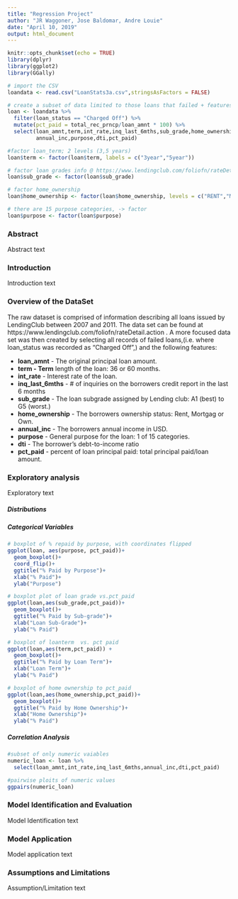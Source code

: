 ```yaml
---
title: "Regression Project"
author: "JR Waggoner, Jose Baldomar, Andre Louie"
date: "April 10, 2019"
output: html_document
---
```


```r

knitr::opts_chunk$set(echo = TRUE)
library(dplyr)
library(ggplot2)
library(GGally)
```

``` r
# import the CSV
loandata <- read.csv("LoanStats3a.csv",stringsAsFactors = FALSE)
```

```r
# create a subset of data limited to those loans that failed + features 
loan <- loandata %>%
  filter(loan_status == "Charged Off") %>%
  mutate(pct_paid = total_rec_prncp/loan_amnt * 100) %>%
  select(loan_amnt,term,int_rate,inq_last_6mths,sub_grade,home_ownership,
         annual_inc,purpose,dti,pct_paid) 
```

```r
#factor loan_term; 2 levels (3,5 years)
loan$term <- factor(loan$term, labels = c("3year","5year"))
```

```r
# factor loan grades info @ https://www.lendingclub.com/foliofn/rateDetail.action
loan$sub_grade <- factor(loan$sub_grade)
```

```r
# factor home_ownership
loan$home_ownership <- factor(loan$home_ownership, levels = c("RENT","MORTGAGE","OWN"))
```

```r
# there are 15 purpose categories, -> factor 
loan$purpose <- factor(loan$purpose)
```

### Abstract
Abstract text

### Introduction
Introduction text

### Overview of the DataSet
  The raw dataset is comprised of information describing all loans issued by LendingClub between 2007 and 2011. The data set can be found at 
  https://www.lendingclub.com/foliofn/rateDetail.action . A more focused data set was then created by selecting all records of failed loans,(i.e. where loan_status was recorded as "Charged Off",) and the following features:

  - **loan_amnt** - The original principal loan amount.
  + **term - Term** length of the loan: 36 or 60 months.
  + **int_rate** - Interest rate of the loan.
  + **inq_last_6mths** - # of inquiries on the borrowers credit report in the last 6 months
  + **sub_grade** - The loan subgrade assigned by Lending club: A1 (best) to G5 (worst.)
  + **home_ownership** - The borrowers ownership status: Rent, Mortgag or Own.
  + **annual_inc** - The borrowers annual income in USD.
  + **purpose** - General purpose for the loan: 1 of 15 categories.
  + **dti** - The borrower's debt-to-income ratio
  + **pct_paid** - percent of loan principal paid: total principal paid/loan amount.
  
### Exploratory analysis
Exploratory text

##### Distributions



##### Categorical Variables

```r
# boxplot of % repaid by purpose, with coordinates flipped
ggplot(loan, aes(purpose, pct_paid))+
  geom_boxplot()+
  coord_flip()+
  ggtitle("% Paid by Purpose")+
  xlab("% Paid")+
  ylab("Purpose")
```

```r
# boxplot plot of loan grade vs.pct_paid
ggplot(loan,aes(sub_grade,pct_paid))+
  geom_boxplot()+
  ggtitle("% Paid by Sub-grade")+
  xlab("Loan Sub-Grade")+
  ylab("% Paid")
```

```r
# boxplot of loanterm  vs. pct paid
ggplot(loan,aes(term,pct_paid)) +
  geom_boxplot()+
  ggtitle("% Paid by Loan Term")+
  xlab("Loan Term")+
  ylab("% Paid")
```

```r
# boxplot of home ownership to pct_paid
ggplot(loan,aes(home_ownership,pct_paid))+
  geom_boxplot()+
  ggtitle("% Paid by Home Ownership")+
  xlab("Home Ownership")+
  ylab("% Paid")
```

##### Correlation Analysis
```r
#subset of only numeric vaiables
numeric_loan <- loan %>%
  select(loan_amnt,int_rate,inq_last_6mths,annual_inc,dti,pct_paid)

#pairwise ploits of numeric values  
ggpairs(numeric_loan)
```

### Model Identification and Evaluation 
Model Identification text


### Model Application
Model application text

### Assumptions and Limitations
Assumption/Limitation text


